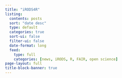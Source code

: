 ```yaml
---
title: "iRODS4R"
listing:
  contents: posts
  sort: "date desc"
  type: default
  categories: true
  sort-ui: false
  filter-ui: false
  date-format: long
  feed:
    type: full
    categories: [news, iRODS, R, FAIR, open science]
page-layout: full
title-block-banner: true
---
```

